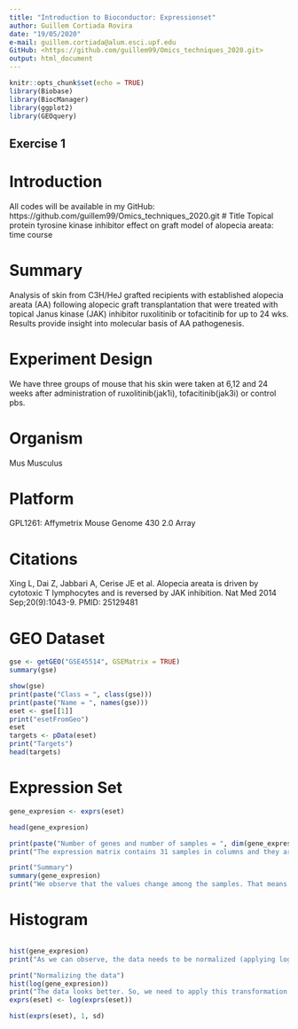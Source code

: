 ```yaml
---
title: "Introduction to Bioconductor: Expressionset"
author: Guillem Cortiada Rovira
date: "19/05/2020"
e-mail: guillem.cortiada@alum.esci.upf.edu
GitHub: <https://github.com/guillem99/Omics_techniques_2020.git>
output: html_document
---
```


```r
knitr::opts_chunk$set(echo = TRUE)
library(Biobase)
library(BiocManager)
library(ggplot2)
library(GEOquery)

```

## Exercise 1

# Introduction
All codes will be available in my GitHub: https://github.com/guillem99/Omics_techniques_2020.git 
# Title
Topical protein tyrosine kinase inhibitor effect on graft model of alopecia areata: time course

# Summary
Analysis of skin from C3H/HeJ grafted recipients with established alopecia areata (AA) following alopecic graft transplantation that were treated with topical Janus kinase (JAK) inhibitor ruxolitinib or tofacitinib for up to 24 wks. Results provide insight into molecular basis of AA pathogenesis.

# Experiment Design
We have three groups of mouse that his skin were taken at 6,12 and 24 weeks after administration of ruxolitinib(jak1i), tofacitinib(jak3i) or control pbs.

# Organism
Mus Musculus

# Platform
GPL1261: Affymetrix Mouse Genome 430 2.0 Array

# Citations
	
Xing L, Dai Z, Jabbari A, Cerise JE et al. Alopecia areata is driven by cytotoxic T lymphocytes and is reversed by JAK inhibition. Nat Med 2014 Sep;20(9):1043-9. PMID: 25129481

# GEO Dataset

```r
gse <- getGEO("GSE45514", GSEMatrix = TRUE)
summary(gse)
```

```r
show(gse)
print(paste("Class = ", class(gse)))
print(paste("Name = ", names(gse)))
eset <- gse[[1]]
print("esetFromGeo")
eset
targets <- pData(eset)
print("Targets")
head(targets)
```

# Expression Set

```r
gene_expresion <- exprs(eset)

head(gene_expresion)

print(paste("Number of genes and number of samples = ", dim(gene_expresion)))
print("The expression matrix contains 31 samples in columns and they are grouped in 3 categories. then, for each of the samples we can find 45101 observations.")

```


```r
print("Summary")
summary(gene_expresion)
print("We observe that the values change among the samples. That means we have extreme values, so, we should correct the data by normalizing it.")
```

# Histogram

```r

```

```r
hist(gene_expresion)
print("As we can observe, the data needs to be normalized (applying logaritms)")
```


```r
print("Normalizing the data")
hist(log(gene_expresion))
print("The data looks better. So, we need to apply this transformation to the original data.")
exprs(eset) <- log(exprs(eset))
```


```r
hist(exprs(eset), 1, sd)

```


```r

```



```r

```



```r

```




```r

```




```r

```



```r

```


```r

```




```r

```



```r

```











